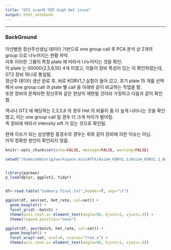 ```yaml
---
title: "GT2 scan에 따른 High Het issue"
output: html_notebook
---
```


***

### BackGround

아산병원 정선주선생님 데이터 기반으로 one group call 후 PCA 분석 상 2개의 group 으로 나누어지는 현황 파악.  
이후 이러한 그룹이 특정 plate 에 따라서 나누어지는 것을 확인.  
이 plate 는 00000{2,5,8,10} 4개 이였고, 이들이 장비 특성이 있는 지 확인하였는데, GT2 장비 하나로 통일됨.  
정선주 데이터 생산 완료 후, 바로 KORV1_1 실험이 들어 갔고, 초기 plate 15 개를 선택해서 one group call 과 plate 별 call 을 아래와 같이 비교하는 작업을 함.  
또한 장비의 문제라면 정선주와 같은 현상이 재현될 것이라 가정하고 다음과 같이 확인함.  

역시나 GT2 에 해당하는 2,3,5,8 의 경우 Het 의 비율이 좀 더 높게 나타나는 것을 확인했고, 이는 one group call 일 경우 더 크게 차이가 벌어짐.  
즉 장비에 따라서 intensity sift 가 있는 것으로 확인됨.  

현재 이슈가 되는 삼성병원 홍경수의 경우는 위와 같이 장비에 의한 이슈는 아님.  
아직 정확한 원인이 확인되지 않음.  


```r

knitr::opts_chunk$set(echo=FALSE, message=FALSE, warning=FALSE)

```

```r


setwd("/home/adminrig/workspace.min/AFFX/Axiom_KORV1.1/Axiom_KORV1.1_BatchTest/Analysis/OneGroupCall.vs.PlateGroupCall")


library(pacman)
p_load(dplyr, ggplot2, tidyr)


df<-read.table("Summary.final.txt",header=T, sep="\t")

```


```r
ggplot(df, aes(set, het_rate, col=set)) + 
  geom_boxplot() +
  facet_grid(.~batch) + 
  theme(axis.text.x= element_text(angle=90, hjust=1, vjust=.5)) + 
  theme(legend.position="none")

```

```r
ggplot(df, aes(batch, het_rate, col=set)) + 
  geom_boxplot() +
  facet_wrap(~set, ncol=8, scales="free_x") + 
  theme(axis.text.x= element_text(angle=90, hjust=1, vjust=.5))


```

```r


```

